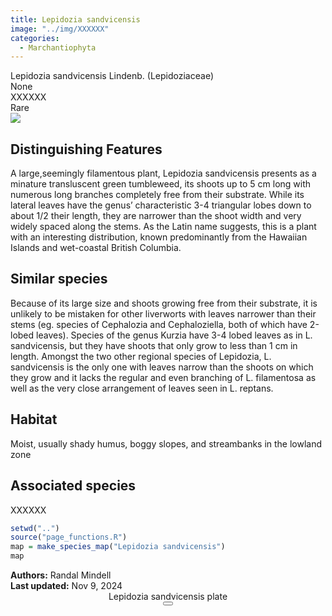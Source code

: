 ```yaml
---
title: Lepidozia sandvicensis
image: "../img/XXXXXX"
categories:
  - Marchantiophyta
---
```


<div class="info-panel">
 <div class="info-top">
  <div class="taxon-scientific"><span class="taxon-name">Lepidozia sandvicensis</span> <span class="taxon-authority">Lindenb.</span> <span class="taxon-family">(Lepidoziaceae)</span></div>
  <div class="taxon-common">None</div>
 </div>
 <div class="info-bottom">
  <div class="taxon-qnd">XXXXXX</div>
  <div class="taxon-abundance">Rare</div>
 </div>
</div>
<div class="imerss-content-frame">
 <div class="imerss-image-header">
  <div class="imerss-image-holder imerss-column-left" data-toggle="tooltip" style="background-image: url(../img/XXXXXX)" title="XXXXXX">
  </div>

  <div class="imerss-image-holder imerss-column-right" data-toggle="tooltip" style="background-image: url(../img/XXXXXX)" title="XXXXXX">
  </div>
 
 </div>
 <div class="imerss-content-lower">
  <div class="imerss-column-left">
  <div class="tab-microscope" data-micromodal-trigger="modal-plate">
  <img src="../img/bryo guide microscope.png"/>
  </div>

<h2>Distinguishing Features</h2>

A large,seemingly filamentous plant, Lepidozia sandvicensis presents as a minature transluscent green tumbleweed, its shoots up to 5 cm long with numerous long branches completely free from their substrate. While its lateral leaves have the genus' characteristic 3-4 triangular lobes down to about 1/2 their length, they are narrower than the shoot width and very widely spaced along the stems. As the Latin name suggests, this is a plant with an interesting distribution, known predominantly from the Hawaiian Islands and wet-coastal British Columbia. 

<h2>Similar species</h2>

Because of its large size and shoots growing free from their substrate, it is unlikely to be mistaken for other liverworts with leaves narrower than their stems (eg. species of Cephalozia and Cephaloziella, both of which have 2-lobed leaves).  Species of the genus Kurzia have 3-4 lobed leaves as in L. sandvicensis, but they have shoots that only grow to less than 1 cm in length. Amongst the two other regional species of Lepidozia, L. sandvicensis is the only one with leaves narrow than the shoots on which they grow and it lacks the regular and even branching of L. filamentosa as well as the very close arrangement of leaves seen in L. reptans. 

<h2>Habitat</h2>

Moist, usually shady humus, boggy slopes, and streambanks in the lowland zone

<h2>Associated species</h2>

XXXXXX
</div>

<div class="imerss-column-right">

<div class="imerss-image-holder imerss-column-right" data-toggle="tooltip" style="background-image: url(../img/XXXXX)" title="XXXXX">
</div>

<div class="imerss-map-holder">
```r
setwd("..")
source("page_functions.R")
map = make_species_map("Lepidozia sandvicensis")
map
```
</div>

</div>

</div>
</div>

<div class="taxon-footer">
 <div class="taxon-authors"><b>Authors:</b> <span>Randal Mindell</span></div>
 <div class="taxon-update"><b>Last updated:</b> <span>Nov 9, 2024</span></div>
</div>

<div class="modal micromodal-slide" id="modal-plate" aria-hidden="true">
 <div class="modal__overlay" tabindex="-1" data-micromodal-close>
  <div class="modal__container" role="dialog" aria-modal="true" aria-labelledby="modal-plate-title" >
   <header class="modal__header">
   <div class="modal__title" id="modal-plate-title">
  Lepidozia sandvicensis plate
   </div>
   <button class="modal__close" aria-label="Close" data-micromodal-close></button>
   </header>
  <div class="modal__content" id="modal-plate-content">
   <div class="imerss-image-holder" data-toggle="tooltip" style="background-image: url(../img/XXXXX)" title="XXXXX">
  </div>
  </div>
  </div>
 </div>
</div>

<script src="../js/micromodal.min.js"></script>
<link href="../css/style-taxon.css" rel="stylesheet">
<link href="../css/micromodal.css" rel="stylesheet">

<script>
MicroModal.init();
</script>

